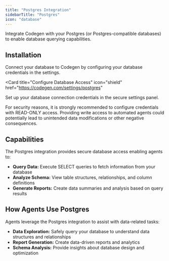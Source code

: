 ```yaml
---
title: "Postgres Integration"
sidebarTitle: "Postgres"
icon: "database"
---
```


Integrate Codegen with your Postgres (or Postgres-compatible databases) to enable database querying capabilities.

## Installation

Connect your database to Codegen by configuring your database credentials in the settings.

<Card
  title="Configure Database Access"
  icon="shield"
  href="https://codegen.com/settings/postgres"
>
  Set up your database connection credentials in the secure settings panel.
</Card>

<Note type="warning">
  For security reasons, it is strongly recommended to configure credentials with READ-ONLY access.
  Providing write access to automated agents could potentially lead to unintended data modifications
  or other negative consequences.
</Note>

## Capabilities

The Postgres integration provides secure database access enabling agents to:

- **Query Data:** Execute SELECT queries to fetch information from your database
- **Analyze Schema:** View table structures, relationships, and column definitions
- **Generate Reports:** Create data summaries and analysis based on query results

## How Agents Use Postgres

Agents leverage the Postgres integration to assist with data-related tasks:

- **Data Exploration:** Safely query your database to understand data structures and relationships
- **Report Generation:** Create data-driven reports and analytics
- **Schema Analysis:** Provide insights about database design and optimization